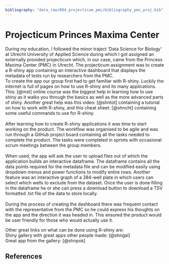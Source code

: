 ```yaml
---
bibliography: "data_raw/004_projecticum_pmc/bibliography_pmc_proj.bib"
---
```

# Projecticum Princes Maxima Center 

During my education, I followed the minor traject 'Data Science for Biology' at Utrecht University of Applied Science during which I got assigned an externally provided projecticum which, in our case, came from the Princess Maxima Center (PMC) in Utrecht. The projecticum assignment was to create a R-shiny app containing an interactive dashboard that displays the metadata of tests run by researchers from the PMC.<br>
To create the app our group first had to get familiar with R-shiny. Luckily the internet is full of pages on how to use R-shiny and its many applications. This: [@mst] online course was the biggest help in learning how to use shiny as it walks you through the basics as well as the more advanced parts of shiny. Another great help was this video: [@shntot] containing a tutorial on how to work with R-shiny, and this cheat sheet: [@shncht] containing some useful commands to use for R-shiny.
<br> <br>
After learning how to create R-shiny applications it was time to start working on the product. The workflow was organised to be agile and was run through a GitHub project board containing all the tasks needed to complete the product. The tasks were completed in sprints with occasional scrum meetings between the group members. 
<br> <br>
When used, the app will ask the user to upload files out of which the application builds an interactive dataframe. The dataframe contains all the data points required for the metadata file and can be modified easily using dropdown menus and power functions to modify entire rows. Another feature was an interactive graph of a 384-well plate in which users can select which wells to exclude from the dataset. Once the user is done filling in the dataframe he or she can press a download button to download a TSV formatted .txt file of the data to store locally.
<br> <br>
During the process of creating the dashboard there was frequent contact with the representative from the PMC so he could express his thoughts on the app and the direction it was headed in. This ensured the product would be user friendly for those who would actually use it. 

Other great links on what can be done using R-shiny are: <br>
Shiny gallery with great apps other people made: [@shngal] <br>
Great app from the gallery: [@shnpok]

## References

<div id="refs"></div>

